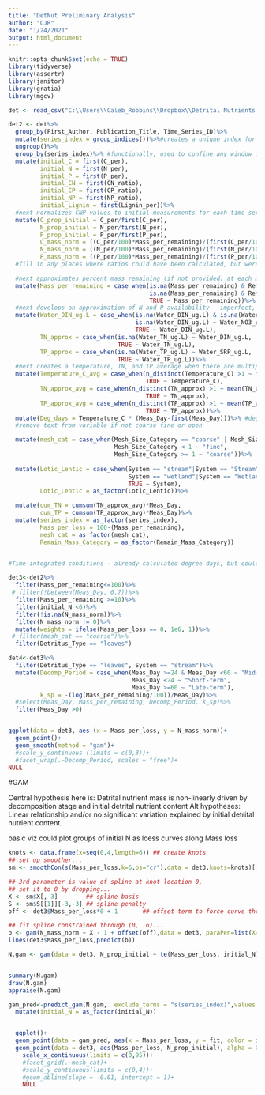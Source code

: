 ```yaml
---
title: "DetNut Preliminary Analysis"
author: "CJR"
date: "1/24/2021"
output: html_document
---
```


```r
knitr::opts_chunk$set(echo = TRUE)
library(tidyverse)
library(assertr)
library(janitor)
library(gratia)
library(mgcv)

```

```r


det <- read_csv("C:\\Users\\Caleb_Robbins\\Dropbox\\Detrital Nutrients Synth\\DetNutSynth_Database_preliminary.csv")

```



```r
det2 <- det%>%
  group_by(First_Author, Publication_Title, Time_Series_ID)%>%
  mutate(series_index = group_indices())%>%#creates a unique index for each time series
  ungroup()%>%
  group_by(series_index)%>% #functionally, used to confine any window functions like first() to a time series rather than the first observation of whole dataframe
  mutate(initial_C = first(C_per),
         initial_N = first(N_per),
         initial_P = first(P_per),
         initial_CN = first(CN_ratio),
         initial_CP = first(CP_ratio),
         initial_NP = first(NP_ratio),
         initial_Lignin = first(Lignin_per))%>%
  #next normalizes CNP values to initial measurements for each time series and to initial masses as in Manzoni
  mutate(C_prop_initial = C_per/first(C_per),
         N_prop_initial = N_per/first(N_per),
         P_prop_initial = P_per/first(P_per),
         C_mass_norm = ((C_per/100)*Mass_per_remaining)/(first(C_per/100)*first(Mass_per_remaining)),
         N_mass_norm = ((N_per/100)*Mass_per_remaining)/(first(N_per/100)*first(Mass_per_remaining)),
         P_mass_norm = ((P_per/100)*Mass_per_remaining)/(first(P_per/100)*first(Mass_per_remaining)))%>%
  #fill in any places where ratios could have been calculated, but weren't

  #next approximates percent mass remaining (if not provided) at each measurement day from k value
  mutate(Mass_per_remaining = case_when(is.na(Mass_per_remaining) & Remain_Mass_Category == "afdm" ~ exp(-k*Meas_Day)*100,
                                        is.na(Mass_per_remaining) & Remain_Mass_Category == "dm" ~ exp(-k*Meas_Day)*100,
                                        TRUE ~ Mass_per_remaining))%>%
  #next develops an approximation of N and P availability - imperfect, but aggregates the N and P data together about as well as possible without assuming anything else
  mutate(Water_DIN_ug.L = case_when(is.na(Water_DIN_ug.L) & is.na(Water_NH4_ug.L) ~ Water_NO3_ug.L,
                                    is.na(Water_DIN_ug.L) ~ Water_NO3_ug.L + Water_NH4_ug.L,
                                    TRUE ~ Water_DIN_ug.L),
         TN_approx = case_when(is.na(Water_TN_ug.L) ~ Water_DIN_ug.L,
                               TRUE ~ Water_TN_ug.L),
         TP_approx = case_when(is.na(Water_TP_ug.L) ~ Water_SRP_ug.L,
                               TRUE ~ Water_TP_ug.L))%>%
  #next creates a Temperature, TN, and TP average when there are multiple values given - these NEEDS TO BE CHANGED INTO A TIME-WEIGHTED AVERAGE
  mutate(Temperature_C_avg = case_when(n_distinct(Temperature_C) >1 ~ mean(Temperature_C), 
                                       TRUE ~ Temperature_C),
         TN_approx_avg = case_when(n_distinct(TN_approx) >1 ~ mean(TN_approx), 
                                       TRUE ~ TN_approx),
         TP_approx_avg = case_when(n_distinct(TP_approx) >1 ~ mean(TP_approx), 
                                       TRUE ~ TP_approx))%>%
  mutate(Deg_days = Temperature_C * (Meas_Day-first(Meas_Day)))%>% #degree days
  #remove text from variable if not coarse fine or open

  mutate(mesh_cat = case_when(Mesh_Size_Category == "coarse" | Mesh_Size_Category == "fine" | Mesh_Size_Category == "open" ~ Mesh_Size_Category,
                              Mesh_Size_Category < 1 ~ "fine",
                              Mesh_Size_Category >= 1 ~ "coarse"))%>%
 
  mutate(Lotic_Lentic = case_when(System == "stream"|System == "Stream"|System == "Channel"|System == "river" ~ "Lotic",
                                  System == "wetland"|System == "Wetland"|System == "wetlands"|System == "marsh"|System == "lake"|System == "Lake"|System == "pond"|System == "reservoir" ~ "Lentic",
                                  TRUE ~ System),
         Lotic_Lentic = as_factor(Lotic_Lentic))%>%

  mutate(cum_TN = cumsum(TN_approx_avg)*Meas_Day,
         cum_TP = cumsum(TP_approx_avg)*Meas_Day)%>%
  mutate(series_index = as_factor(series_index),
         Mass_per_loss = 100-(Mass_per_remaining),
         mesh_cat = as_factor(mesh_cat),
         Remain_Mass_Category = as_factor(Remain_Mass_Category))


#Time-integrated conditions - already calculated degree days, but could do to approximate a cumulative N load, P load, etc.

```

```r
det3<-det2%>%
  filter(Mass_per_remaining<=100)%>%
 # filter(!between(Meas_Day, 0,7))%>%
  filter(Mass_per_remaining >=10)%>%
  filter(initial_N <6)%>%
  filter(!is.na(N_mass_norm))%>%
  filter(N_mass_norm != 0)%>%
  mutate(weights = ifelse(Mass_per_loss == 0, 1e6, 1))%>%
 # filter(mesh_cat == "coarse")%>%
  filter(Detritus_Type == "leaves")

```


```r

det4<-det3%>%
  filter(Detritus_Type == "leaves", System == "stream")%>%
  mutate(Decomp_Period = case_when(Meas_Day >=24 & Meas_Day <60 ~ "Mid-term",
                                   Meas_Day <24 ~ "Short-term",
                                   Meas_Day >=60 ~ "Late-term"),
         k_sp = -(log(Mass_per_remaining/100))/Meas_Day)%>%
  #select(Meas_Day, Mass_per_remaining, Decomp_Period, k_sp)%>%
  filter(Meas_Day >0)


ggplot(data = det3, aes (x = Mass_per_loss, y = N_mass_norm))+
  geom_point()+
  geom_smooth(method = "gam")+
  #scale_y_continuous (limits = c(0,3))+
  #facet_wrap(.~Decomp_Period, scales = "free")+
NULL

```

#GAM

Central hypothesis here is: Detrital nutrient mass is non-linearly driven by decomposition stage and initial detrital nutrient content
Alt hypotheses: Linear relationship and/or no significant variation explained by initial detrital nutrient content.

basic viz could plot groups of initial N as loess curves along Mass loss


```r

knots <- data.frame(x=seq(0,4,length=6)) ## create knots
## set up smoother...
sm <- smoothCon(s(Mass_per_loss,k=6,bs="cr"),data = det3,knots=knots)[[1]]

## 3rd parameter is value of spline at knot location 0,
## set it to 0 by dropping...
X <- sm$X[,-3]        ## spline basis
S <- sm$S[[1]][-3,-3] ## spline penalty
off <- det3$Mass_per_loss*0 + 1       ## offset term to force curve through (0, 1)

## fit spline constrained through (0, .6)...
b <- gam(N_mass_norm ~ X - 1 + offset(off),data = det3, paraPen=list(X=list(S)))
lines(det3$Mass_per_loss,predict(b))
```



```r


N.gam <- gam(data = det3, N_prop_initial ~ te(Mass_per_loss, initial_N) + s(series_index, bs = "re"), method = "REML")


summary(N.gam)
draw(N.gam)
appraise(N.gam)


```


```r
gam_pred<-predict_gam(N.gam,  exclude_terms = "s(series_index)",values = list(initial_N = c(0.3,0.4,0.5, 0.6,0.8, 1,2,3.5,4.5)))%>%
  mutate(initial_N = as_factor(initial_N))


  ggplot()+
  geom_point(data = gam_pred, aes(x = Mass_per_loss, y = fit, color = initial_N))+
  geom_point(data = det3, aes(Mass_per_loss, N_prop_initial), alpha = 0.05)+
    scale_x_continuous(limits = c(0,95))+
    #facet_grid(.~mesh_cat)+
    #scale_y_continuous(limits = c(0,4))+
    #geom_abline(slope = -0.01, intercept = 1)+
    NULL



```